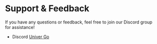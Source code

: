 # Support & Feedback

If you have any questions or feedback, feel free to join our Discord group for assistance!

- Discord [Univer Go](https://discord.gg/tSkVzvsJ)

